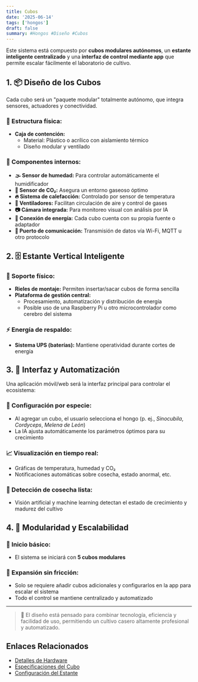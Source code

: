 ```yaml
---
title: Cubos
date: '2025-06-14'
tags: ['hongos']
draft: false
summary: #Hongos #Diseño #Cubos
---
```



Este sistema está compuesto por **cubos modulares autónomos**, un **estante inteligente centralizado** y una **interfaz de control mediante app** que permite escalar fácilmente el laboratorio de cultivo.

## 1. 📦 Diseño de los Cubos

Cada cubo será un "paquete modular" totalmente autónomo, que integra sensores, actuadores y conectividad.

### 🧊 Estructura física:

- **Caja de contención:**
    - Material: Plástico o acrílico con aislamiento térmico
    - Diseño modular y ventilado

### 📡 Componentes internos:

- **🌫 Sensor de humedad:** Para controlar automáticamente el humidificador
- **🧪 Sensor de CO₂:** Asegura un entorno gaseoso óptimo
- **🔥 Sistema de calefacción:** Controlado por sensor de temperatura
- **💨 Ventiladores:** Facilitan circulación de aire y control de gases
- **📷 Cámara integrada:** Para monitoreo visual con análisis por IA
- **🔌 Conexión de energía:** Cada cubo cuenta con su propia fuente o adaptador
- **📶 Puerto de comunicación:** Transmisión de datos vía Wi-Fi, MQTT u otro protocolo

## 2. 🗄️ Estante Vertical Inteligente

### 🧩 Soporte físico:

- **Rieles de montaje:** Permiten insertar/sacar cubos de forma sencilla
- **Plataforma de gestión central:**
    - Procesamiento, automatización y distribución de energía
    - Posible uso de una Raspberry Pi u otro microcontrolador como cerebro del sistema

### ⚡ Energía de respaldo:

- **Sistema UPS (baterías):** Mantiene operatividad durante cortes de energía

## 3. 📱 Interfaz y Automatización

Una aplicación móvil/web será la interfaz principal para controlar el ecosistema:

### 👤 Configuración por especie:

- Al agregar un cubo, el usuario selecciona el hongo (p. ej., _Sinocubila_, _Cordyceps_, _Melena de León_)
- La IA ajusta automáticamente los parámetros óptimos para su crecimiento

### 📈 Visualización en tiempo real:

- Gráficas de temperatura, humedad y CO₂
- Notificaciones automáticas sobre cosecha, estado anormal, etc.

### 🌱 Detección de cosecha lista:

- Visión artificial y machine learning detectan el estado de crecimiento y madurez del cultivo

## 4. 🧩 Modularidad y Escalabilidad

### 🚀 Inicio básico:

- El sistema se iniciará con **5 cubos modulares**

### 🔄 Expansión sin fricción:

- Solo se requiere añadir cubos adicionales y configurarlos en la app para escalar el sistema
- Todo el control se mantiene centralizado y automatizado

---

> 🔧 El diseño está pensado para combinar tecnología, eficiencia y facilidad de uso, permitiendo un cultivo casero altamente profesional y automatizado.

## Enlaces Relacionados

- [Detalles de Hardware](Hardware.md)
- [Especificaciones del Cubo](Diseño.md)
- [Configuración del Estante](Estante.md)